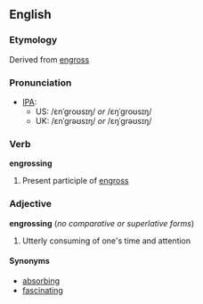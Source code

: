 ==English==
===Etymology===
Derived from [[engross]]

===Pronunciation===
* [[Wiktionary:Pronunciation_key|IPA]]:
** US: /ɛnˈɡroʊsɪŋ/ ''or'' /ɛŋˈɡroʊsɪŋ/
** UK: /ɛnˈɡrəʊsɪŋ/ ''or'' /ɛŋˈɡrəʊsɪŋ/

===Verb===
'''engrossing'''
# Present participle of [[engross]]

===Adjective===
'''engrossing''' (''no comparative or superlative forms'')
# Utterly consuming of one's time and attention

====Synonyms====
* [[absorbing]]
* [[fascinating]]